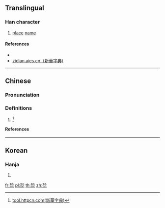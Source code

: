 ==Translingual==

===Han character===
{{Han char|rn=70|rad=方|as=09|sn=13|four=|[[ibus-table-wubi86]]=YWUX|ibus-table-wubi98=YWUX|canj=YYRP|ids=⿱於叱}}

# [[place]] [[name]]

====References====
* {{Han ref|kx=0484.221|dj=0846.220|hdz=32183.101|uh=65D5|ud=26069}}
* [http://zidian.aies.cn/?id=OTE0NQ==== zidian.aies.cn（新華字典)]
----

==Chinese==
{{zh-forms}}

===Pronunciation===
{{zh-pron
|m=e,o,si
|ma=
}}

===Definitions===
{{zh-hanzi}}

# {{rfdef|lang=zh}} <ref>[http://tool.httpcn.com/Html/Zi/27/PWTBAZTBRNTBUYDUY.shtml tool.httpcn.com(新華字典)]</ref>

====References====
<references />

----

==Korean==

===Hanja===
{{ko-hanja|hangeul=엇|eumhun=|rv=eot|mr=ŏt|y=es}}

# {{defn|lang=ko|sort=方09}}

[[fr:旕]]
[[pl:旕]]
[[th:旕]]
[[zh:旕]]